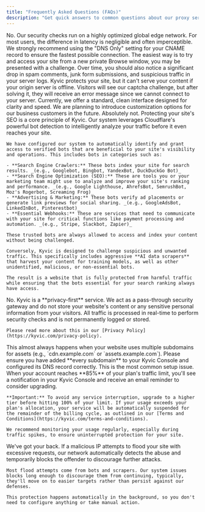 ```yaml
---
title: "Frequently Asked Questions (FAQs)"
description: "Get quick answers to common questions about our proxy service, security features, usage limits, and setup guidance."
---
```


<AccordionGroup>
  <Accordion title="Will Kyvic slow down my website?">
    No. Our security checks run on a highly optimized global edge network. For most users, the difference in latency is negligible and often imperceptible. We strongly recommend using the "DNS Only" setting for your CNAME record to ensure the fastest possible connection.
  </Accordion>
  <Accordion title="How do I know if Kyvic is working?">
    The easiest way is to try and access your site from a new private Browse window, you may be presented with a challenge. Over time, you should also notice a significant drop in spam comments, junk form submissions, and suspicious traffic in your server logs.
  </Accordion>
  <Accordion title="What happens if my own server goes down?">
    Kyvic protects your site, but it can't serve your content if your origin server is offline. Visitors will see our captcha challenge, but after solving it, they will receive an error message since we cannot connect to your server.
  </Accordion>
  <Accordion title="Can I customize the look of the captcha page?">
    Currently, we offer a standard, clean interface designed for clarity and speed. We are planning to introduce customization options for our business customers in the future.
  </Accordion>
  <Accordion title="Will this affect my website's SEO in a negative way?">
    Absolutely not. Protecting your site's SEO is a core principle of Kyvic. Our system leverages Cloudflare's powerful bot detection to intelligently analyze your traffic before it even reaches your site.

    We have configured our system to automatically identify and grant access to verified bots that are beneficial to your site's visibility and operations. This includes bots in categories such as:

    - **Search Engine Crawlers:** These bots index your site for search results. _(e.g., Googlebot, Bingbot, YandexBot, DuckDuckGo Bot)_
    - **Search Engine Optimization (SEO):** These are tools you or your marketing team might use to analyze and improve your site's ranking and performance. _(e.g., Google Lighthouse, AhrefsBot, SemrushBot, Moz's Rogerbot, Screaming Frog)_
    - **Advertising & Marketing:** These bots verify ad placements or generate link previews for social sharing. _(e.g., GoogleAdsBot, LinkedInBot, Pinterestbot)_
    - **Essential Webhooks:** These are services that need to communicate with your site for critical functions like payment processing and automation. _(e.g., Stripe, Slackbot, Zapier)_

    These trusted bots are always allowed to access and index your content without being challenged.

    Conversely, Kyvic is designed to challenge suspicious and unwanted traffic. This specifically includes aggressive **AI data scrapers** that harvest your content for training models, as well as other unidentified, malicious, or non-essential bots.

    The result is a website that is fully protected from harmful traffic while ensuring that the bots essential for your search ranking always have access.
  </Accordion>
  <Accordion title="Do you store my visitors' personal data?">
    No. Kyvic is a **privacy-first** service. We act as a pass-through security gateway and do not store your website's content or any sensitive personal information from your visitors. All traffic is processed in real-time to perform security checks and is not permanently logged or stored.

    Please read more about this in our [Privacy Policy](https://kyvic.com/privacy-policy).
  </Accordion>
  <Accordion title="My site's images or styles look broken. What should I do?">
    This almost always happens when your website uses multiple subdomains for assets (e.g., `cdn.example.com` or `assets.example.com`). Please ensure you have added **every subdomain** to your Kyvic Console and configured its DNS record correctly. This is the most common setup issue.
  </Accordion>
  <Accordion title="What happens if I exceed my plan's usage limit?">
    When your account reaches **85%** of your plan's traffic limit, you'll see a notification in your Kyvic Console and receive an email reminder to consider upgrading.

    **Important:** To avoid any service interruption, upgrade to a higher tier before hitting 100% of your limit. If your usage exceeds your plan's allocation, your service will be automatically suspended for the remainder of the billing cycle, as outlined in our [Terms and Conditions](https://kyvic.com/terms-and-conditions).

    We recommend monitoring your usage regularly, especially during traffic spikes, to ensure uninterrupted protection for your site.
  </Accordion>
  <Accordion title="What happens if a malicious IP tries to flood my website?">
    We've got your back. If a malicious IP attempts to flood your site with excessive requests, our network automatically detects the abuse and temporarily blocks the offender to discourage further attacks.

    Most flood attempts come from bots and scrapers. Our system issues blocks long enough to discourage them from continuing, typically, they'll move on to easier targets rather than persist against our defenses.

    This protection happens automatically in the background, so you don't need to configure anything or take manual action.
  </Accordion>
</AccordionGroup>